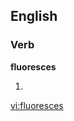 ==English==

===Verb===
'''fluoresces'''

# {{third-person singular of|[[fluoresce]]}}

[[vi:fluoresces]]
